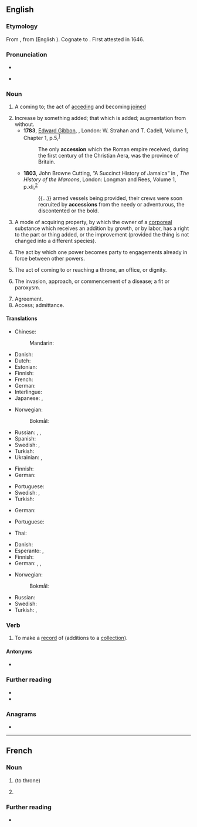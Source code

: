 ==English==

===Etymology===
From {{der|en|la|accessio}}, from {{m|la|accēdō}} (English {{m|en|accede}}). Cognate to {{cog|fr|accession}}. First attested in 1646.

===Pronunciation===
* {{IPA|en|/æk.ˈsɛ.ʃən/|/əˈsɛ.ʃən/}}
* {{a|US}} {{audio|en|En-us-accession.ogg}}

===Noun===
{{en-noun|~}}

# A coming to; the act of [[acceding]] and becoming [[joined]]
#: {{ux|en|a king's '''accession''' to a confederacy}}
# Increase by something added; that which is added; augmentation from without.
#* '''1783''', [[w:Edward Gibbon|Edward Gibbon]], ''{{w|The History of the Decline and Fall of the Roman Empire}}'', London: W. Strahan and T. Cadell, Volume 1, Chapter 1, p.{{nbsp}}5,<sup>[http://name.umdl.umich.edu/004848826.0001.001]</sup>
#*: The only '''accession''' which the Roman empire received, during the first century of the Christian Aera, was the province of Britain.
#* '''1803''', John Browne Cutting, “A Succinct History of Jamaica” in {{w|Robert Charles Dallas}}, ''The History of the Maroons'', London: Longman and Rees, Volume 1, p.{{nbsp}}xli,<sup>[https://archive.org/details/cihm_44228]</sup>
#*: {{...}} armed vessels being provided, their crews were soon recruited by '''accessions''' from the needy or adventurous, the discontented or the bold.
# {{lb|en|legal}} A mode of acquiring property, by which the owner of a [[corporeal]] substance which receives an addition by growth, or by labor, has a right to the part or thing added, or the improvement (provided the thing is not changed into a different species).
# {{lb|en|legal}} The act by which one power becomes party to engagements already in force between other powers.
# The act of coming to or reaching a throne, an office, or dignity.
# {{lb|en|medicine}} The invasion, approach, or commencement of a disease; a fit or paroxysm.
# Agreement.
# Access; admittance.

====Translations====
{{trans-top|a coming to}}
* Chinese:
*: Mandarin: {{t+|cmn|加入|tr=jiārù|sc=Hani}}
* Danish: {{t|da|tiltrædelse}}
* Dutch: {{t+|nl|toetreding|f}}
* Estonian: {{t|et|ühinemine}}
* Finnish: {{t+|fi|liittyminen}}
* French: {{t+|fr|accession|f}}
* German: {{t+|de|Beitritt|m}}
* Interlingue: {{t|ie|accession}}
* Japanese: {{t|ja|加盟|tr=かめい, kamei|sc=Jpan}}, {{t+|ja|加入|tr=かにゅう, kanyū|sc=Jpan}}
{{trans-mid}}
* Norwegian:
*: Bokmål: {{t|nb|tiltredelse|m}}
* Russian: {{t+|ru|вступле́ние|n}}, {{t+|ru|присоедине́ние|n}}, {{t+|ru|акце́ссия|f}}
* Spanish: {{t+|es|ascenso|f}}
* Swedish: {{t+|sv|tillträde|n}}, {{t+|sv|anslutning|c}}
* Turkish: {{t+|tr|katılım}}
* Ukrainian: {{t|uk|вступ|m|sc=Cyrl}}, {{t|uk|приє́днання|n|sc=Cyrl}}
{{trans-bottom}}

{{trans-top|increase by something added}}
* Finnish: {{t+|fi|lisäys}}
* German: {{t+|de|Zuwachs|m}}
{{trans-mid}}
* Portuguese: {{t+|pt|acessão|f}}
* Swedish: {{t|sv|nyanskaffning|c}}, {{t+|sv|nyförvärv|c}}
* Turkish: {{t+|tr|artma}}
{{trans-bottom}}

{{trans-top|(legal) mode of acquiring property}}
* German: {{t|de|Vermögenszuwachs|m}}
{{trans-mid}}
* Portuguese: {{t+|pt|acessão|f}}
{{trans-bottom}}

{{trans-top|(legal) act by which one power becomes party to engagements already in force}}
* Thai: {{t|th|ภาคยานุวัติ}}
{{trans-mid}}
{{trans-bottom}}

{{trans-top|act of coming to or reaching a throne, an office, or dignity}}
* Danish: {{t|da|tiltrædelse}}
* Esperanto: {{t|eo|surtroniĝo}}, {{t|eo|ĉefiĝo}}
* Finnish: {{t+|fi|valtaannousu}}
* German: {{t+|de|Antritt|m}}, {{t+|de|Besteigung|f}}, {{t+|de|Thronbesteigung|f}}
{{trans-mid}}
* Norwegian:
*: Bokmål: {{t|nb|tiltredelse|m}}
* Russian: {{t+|ru|воцарение|n}}
* Swedish: {{t|sv|tilträdelse}}
* Turkish: {{t|tr|göreve gelme}}, {{t|tr|tahta çıkma}}
{{trans-bottom}}

{{trans-top|(medicine) invasion, approach, or commencement of a disease}}
{{trans-mid}}
{{trans-bottom}}

===Verb===
{{en-verb}}

# {{lb|en|transitive}} To make a [[record]] of (additions to a [[collection]]).

====Antonyms====
* {{l|en|deaccession}}

===Further reading===
* {{R:OneLook}}
* {{R:Webster 1913}}

===Anagrams===
* {{anagrams|en|a=acceinoss|Ascencios}}

----

==French==

===Noun===
{{fr-noun|f}}

# {{l|en|accession}} (to throne)
# {{lb|fr|legal}} {{l|en|accession}}
#: {{ux|fr|accession sociale à la propriété|t=assisted home-ownership scheme|inline=1}}

===Further reading===
* {{R:TLFi}}